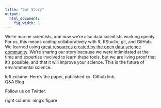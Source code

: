 ```yaml
---
title: "Our Story"
output:
  html_document:
    fig_width: 1
---
```


We're marine scientists, and now we're also data scientists working openly. For us, this means coding collaboratively with R, RStudio, git, and GitHub.  
We learned using [great resources created by the open data science community](). We're sharing our story because we were intimidated at the time and expertise involved to learn these tools, but we are living proof that it's possible, and that it will improve your science. This is the future of environmental science.



left column: 
Here's the paper, published xx. Github link.    
Q&A
Blog

Follow us on Twitter:
<!--- 
@OHIscience
@juliesquid
@jafflerbach
@oharac
@ben_d_best
@BSHalpern
--->

right column: ning's figure
